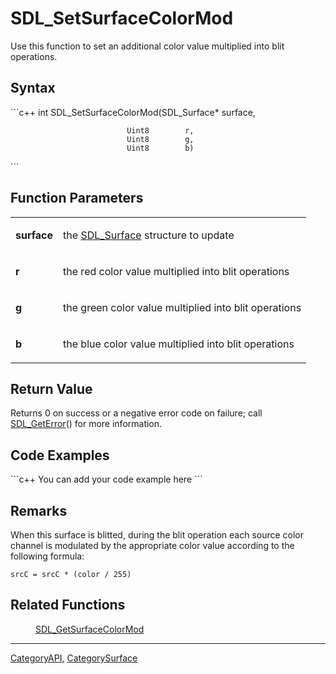 <!-- pragma section-numbers off -->
<!-- pragma disable-camelcase -->

= SDL_SetSurfaceColorMod =
Use this function to set an additional color value multiplied into blit operations.


== Syntax ==
```c++
int SDL_SetSurfaceColorMod(SDL_Surface* surface,
                           Uint8        r,
                           Uint8        g,
                           Uint8        b)
```

== Function Parameters ==
{|
|'''surface'''
|the [[SDL_Surface]] structure to update
|-
|'''r'''
|the red color value multiplied into blit operations
|-
|'''g'''
|the green color value multiplied into blit operations
|-
|'''b'''
|the blue color value multiplied into blit operations
|}

== Return Value ==
Returns 0 on success or a negative error code on failure; call [[SDL_GetError]]() for more information.

== Code Examples ==
```c++
You can add your code example here
```

== Remarks ==
When this surface is blitted, during the blit operation each source color channel is modulated by the appropriate color value according to the following formula:
 <code>srcC = srcC * (color / 255)</code>

== Related Functions ==
:[[SDL_GetSurfaceColorMod]]

----
[[CategoryAPI]], [[CategorySurface]]

